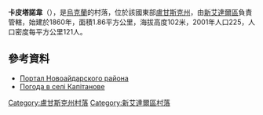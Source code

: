 {{coord|48|49|42|N|38|46|41|E|scale:100000|display=title}}

'''卡皮塔諾韋'''（{{lang-uk|Капітанове}}），是[[烏克蘭|烏克蘭]]的村落，位於該國東部[[盧甘斯克州|盧甘斯克州]]，由[[新艾達爾區|新艾達爾區]]負責管轄，始建於1860年，面積1.86平方公里，海拔高度102米，2001年人口225，人口密度每平方公里121人。

==參考資料==
* [https://web.archive.org/web/20150404045554/http://www.naydar.org.ua/ Портал Новоайдарского района]
* [http://weather.in.ua/ua/lyganskaja/10080 Погода в селі Капітанове]

{{DEFAULTSORT:Капітанове}}
[[Category:盧甘斯克州村落|Category:盧甘斯克州村落]]
[[Category:新艾達爾區村落|Category:新艾達爾區村落]]


{{Luhansk-geo-stub}}